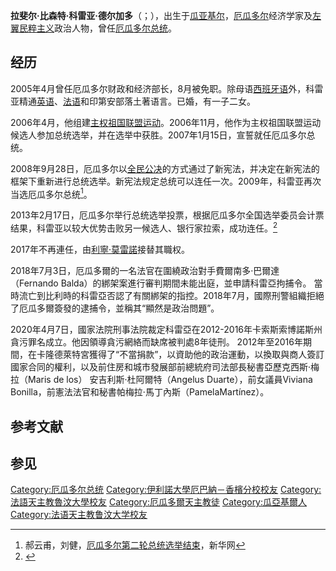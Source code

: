 {{noteTA
|1=zh-hans:科雷亚;zh-hant:科雷亞;zh-tw:柯利亞;
}}
{{spanish name|Correa|Delgado}}
{{Infobox President
|name                = 拉斐尔·科雷亚
|original_name       = {{lang|es|Rafael Correa}}
|image               = Rafaelcorrea08122006.jpg
|order               = 41
|office              = 厄瓜多尔总统
|term_start          = 2007年1月15日
|term_end            = 2017年5月24日
|vicepresident       = [[利寧·莫雷諾|利寧·莫雷諾]]<br>{{le|豪爾赫·格拉斯|Jorge Glas}}
|predecessor         = [[阿爾弗雷多·帕拉西奧|阿爾弗雷多·帕拉西奧]]
|successor           = [[利寧·莫雷諾|利寧·莫雷諾]]
|birth_date          = {{birth date and age|1963|4|6}}
|birth_place         =[[厄瓜多爾|厄瓜多爾]][[瓜亚斯省|瓜亚斯省]][[瓜亞基爾|瓜亞基爾]]
|death_date          =
|death_place         =
|spouse              = {{le|安妮·麦哈布|Anne Malherbe Gosselin}}
|children            = 
|alma_mater          = [[伊利诺伊大学厄巴纳-香槟分校|伊利诺伊大学厄巴纳-香槟分校]]<br />[[法语天主教鲁汶大学|法语天主教鲁汶大学]]
|party               = [[主权祖国联盟运动|主权祖国联盟运动]]
|religion            = [[天主教|天主教]]
|signature           = 
}}
'''拉斐尔·比森特·科雷亚·德尔加多'''（{{lang-es|Rafael Vicente Correa Delgado}}；{{bd|1963年|4月6日|||Correa, Rafael}}），出生于[[瓜亚基尔|瓜亚基尔]]，[[厄瓜多尔|厄瓜多尔]]经济学家及[[左翼民粹主义|左翼民粹主义]]政治人物，曾任[[厄瓜多尔总统|厄瓜多尔总统]]。

==经历==
2005年4月曾任厄瓜多尔财政和经济部长，8月被免职。除母语[[西班牙语|西班牙语]]外，科雷亚精通[[英语|英语]]、[[法语|法语]]和印第安部落土著语言。已婚，有一子二女。

2006年4月，他组建[[主权祖国联盟运动|主权祖国联盟运动]]。2006年11月，他作为主权祖国联盟运动候选人参加总统选举，并在选举中获胜。2007年1月15日，宣誓就任厄瓜多尔总统。

2008年9月28日，厄瓜多尔以[[全民公决|全民公决]]的方式通过了新宪法，并决定在新宪法的框架下重新进行总统选举。新宪法规定总统可以连任一次。2009年，科雷亚再次当选厄瓜多尔总统<ref>郝云甫，刘健，[http://news.xinhuanet.com/world/2006-11/28/content_5398956.htm 厄瓜多尔第二轮总统选举结束]，新华网</ref>。

2013年2月17日，厄瓜多尔举行总统选举投票，根据厄瓜多尔全国选举委员会计票结果，科雷亚以较大优势击败另一候选人、银行家拉索，成功连任。<ref name=" xxcb" >{{cite web|url= http://www.chinanews.com/gj/2013/02-18/4570825.shtml|title= 厄瓜多尔现任总统科雷亚宣布成功连任(图)|accessdate= 2013年2月18日|publisher= 中国新闻网|work= |language= zh-cn|archive-date= 2019年8月10日|archive-url= https://web.archive.org/web/20190810205402/http://www.chinanews.com/gj/2013/02-18/4570825.shtml|dead-url= no}}</ref>

2017年不再連任，由[[利寧·莫雷諾|利寧·莫雷諾]]接替其職权。

2018年7月3日，厄瓜多爾的一名法官在圍繞政治對手費爾南多·巴爾達（Fernando Balda）的綁架案進行審判期間未能出庭，並申請科雷亞拘捕令。 當時流亡到比利時的科雷亞否認了有關綁架的指控。2018年7月，國際刑警組織拒絕了厄瓜多爾簽發的逮捕令，並稱其“顯然是政治問題”。

2020年4月7日，國家法院刑事法院裁定科雷亞在2012-2016年卡索斯索博諾斯州貪污罪名成立。他因領導貪污網絡而缺席被判處8年徒刑。  2012年至2016年期間，在卡隆德萊特宮獲得了“不當捐款”，以資助他的政治運動，以換取與商人簽訂國家合同的權利，以及前住房和城市發展部前總統府司法部長秘書亞歷克西斯·梅拉（Maris de los） 安吉利斯·杜阿爾特（Angelus Duarte），前女議員Viviana Bonilla，前憲法法官和秘書帕梅拉·馬丁內斯（PamelaMartínez）。

==参考文献==
{{reflist}}
==参见==
{{start box}}
{{s-off}}
{{succession box|[[阿尔弗雷多·帕拉西奥|阿尔弗雷多·帕拉西奥]]|[[利宁·莫雷诺|利宁·莫雷诺]]|[[厄瓜多尔总统|厄瓜多尔总统]]|2007年－2017年}}
{{end box}}
{{Authority control}}
{{DEFAULTSORT:Correa, Rafael}}
[[Category:厄瓜多尔总统|Category:厄瓜多尔总统]]
[[Category:伊利諾大學厄巴納－香檳分校校友|Category:伊利諾大學厄巴納－香檳分校校友]]
[[Category:法語天主教魯汶大學校友|Category:法語天主教魯汶大學校友]]
[[Category:厄瓜多爾天主教徒|Category:厄瓜多爾天主教徒]]
[[Category:瓜亞基爾人|Category:瓜亞基爾人]]
[[Category:法语天主教鲁汶大学校友|Category:法语天主教鲁汶大学校友]]